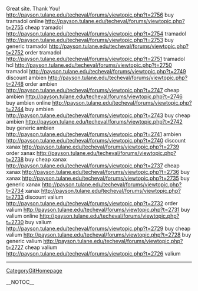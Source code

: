 Great site. Thank You! http://payson.tulane.edu/techeval/forums/viewtopic.php?t=2756 buy tramadol online
http://payson.tulane.edu/techeval/forums/viewtopic.php?t=2755 cheap tramadol
http://payson.tulane.edu/techeval/forums/viewtopic.php?t=2754 tramadol
http://payson.tulane.edu/techeval/forums/viewtopic.php?t=2753 buy generic tramadol
http://payson.tulane.edu/techeval/forums/viewtopic.php?t=2752 order tramadol
http://payson.tulane.edu/techeval/forums/viewtopic.php?t=2751 tramadol hcl
http://payson.tulane.edu/techeval/forums/viewtopic.php?t=2750 tramadol
http://payson.tulane.edu/techeval/forums/viewtopic.php?t=2749 discount ambien
http://payson.tulane.edu/techeval/forums/viewtopic.php?t=2748 order ambien
http://payson.tulane.edu/techeval/forums/viewtopic.php?t=2747 cheap ambien
http://payson.tulane.edu/techeval/forums/viewtopic.php?t=2746 buy ambien online
http://payson.tulane.edu/techeval/forums/viewtopic.php?t=2744 buy ambien
http://payson.tulane.edu/techeval/forums/viewtopic.php?t=2743 buy cheap ambien
http://payson.tulane.edu/techeval/forums/viewtopic.php?t=2742 buy generic ambien
http://payson.tulane.edu/techeval/forums/viewtopic.php?t=2741 ambien
http://payson.tulane.edu/techeval/forums/viewtopic.php?t=2740 discount xanax
http://payson.tulane.edu/techeval/forums/viewtopic.php?t=2739 order xanax
http://payson.tulane.edu/techeval/forums/viewtopic.php?t=2738 buy cheap xanax
http://payson.tulane.edu/techeval/forums/viewtopic.php?t=2737 cheap xanax
http://payson.tulane.edu/techeval/forums/viewtopic.php?t=2736 buy xanax
http://payson.tulane.edu/techeval/forums/viewtopic.php?t=2735 buy generic xanax
http://payson.tulane.edu/techeval/forums/viewtopic.php?t=2734 xanax
http://payson.tulane.edu/techeval/forums/viewtopic.php?t=2733 discount valium
http://payson.tulane.edu/techeval/forums/viewtopic.php?t=2732 order valium
http://payson.tulane.edu/techeval/forums/viewtopic.php?t=2731 buy valium online
http://payson.tulane.edu/techeval/forums/viewtopic.php?t=2730 buy valium
http://payson.tulane.edu/techeval/forums/viewtopic.php?t=2729 buy cheap valium
http://payson.tulane.edu/techeval/forums/viewtopic.php?t=2728 buy generic valium
http://payson.tulane.edu/techeval/forums/viewtopic.php?t=2727 cheap valium
http://payson.tulane.edu/techeval/forums/viewtopic.php?t=2726 valium
----
[[CategoryGitHomepage]]

__NOTOC__